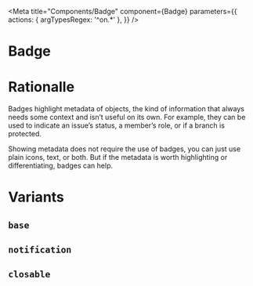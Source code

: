 <!-- Badge.stories.mdx -->


<Meta
  title="Components/Badge"
  component={Badge}
  parameters={{
    actions: { argTypesRegex: '^on.*' },
  }}
/>

# Badge

<Canvas>
  <Story story={stories.primary} />
</Canvas>

<ArgsTable of={Badge} story="^" />

# Rationalle

Badges highlight metadata of objects, the kind of information that always needs some context and isn’t useful on its own. For example, they can be used to indicate an issue’s status, a member’s role, or if a branch is protected.

Showing metadata does not require the use of badges, you can just use plain icons, text, or both. But if the metadata is worth highlighting or differentiating, badges can help.

# Variants

## `base`

<Canvas>
  <Story story={stories.sm_base_gray} />
  <Story story={stories.sm_base_red} />
  <Story story={stories.sm_base_yellow} />
  <Story story={stories.sm_base_green} />
  <Story story={stories.sm_base_blue} />
  <Story story={stories.sm_base_purple} />
</Canvas>

<Canvas>
  <Story story={stories.base_gray} />
  <Story story={stories.base_red} />
  <Story story={stories.base_yellow} />
  <Story story={stories.base_green} />
  <Story story={stories.base_blue} />
  <Story story={stories.base_purple} />
</Canvas>

<Canvas>
  <Story story={stories.xl_base_gray} />
  <Story story={stories.xl_base_red} />
  <Story story={stories.xl_base_yellow} />
  <Story story={stories.xl_base_green} />
  <Story story={stories.xl_base_blue} />
  <Story story={stories.xl_base_purple} />
</Canvas>

## `notification`

<Canvas>
  <Story story={stories.sm_notification_gray} />
  <Story story={stories.sm_notification_red} />
  <Story story={stories.sm_notification_yellow} />
  <Story story={stories.sm_notification_green} />
  <Story story={stories.sm_notification_blue} />
  <Story story={stories.sm_notification_purple} />
</Canvas>

<Canvas>
  <Story story={stories.notification_gray} />
  <Story story={stories.notification_red} />
  <Story story={stories.notification_yellow} />
  <Story story={stories.notification_green} />
  <Story story={stories.notification_blue} />
  <Story story={stories.notification_purple} />
</Canvas>

<Canvas>
  <Story story={stories.xl_notification_gray} />
  <Story story={stories.xl_notification_red} />
  <Story story={stories.xl_notification_yellow} />
  <Story story={stories.xl_notification_green} />
  <Story story={stories.xl_notification_blue} />
  <Story story={stories.xl_notification_purple} />
</Canvas>

## `closable`

<Canvas>
  <Story story={stories.sm_closable_gray} />
  <Story story={stories.sm_closable_red} />
  <Story story={stories.sm_closable_yellow} />
  <Story story={stories.sm_closable_green} />
  <Story story={stories.sm_closable_blue} />
  <Story story={stories.sm_closable_purple} />
</Canvas>

<Canvas>
  <Story story={stories.closable_gray} />
  <Story story={stories.closable_red} />
  <Story story={stories.closable_yellow} />
  <Story story={stories.closable_green} />
  <Story story={stories.closable_blue} />
  <Story story={stories.closable_purple} />
</Canvas>

<Canvas>
  <Story story={stories.xl_closable_gray} />
  <Story story={stories.xl_closable_red} />
  <Story story={stories.xl_closable_yellow} />
  <Story story={stories.xl_closable_green} />
  <Story story={stories.xl_closable_blue} />
  <Story story={stories.xl_closable_purple} />
</Canvas>
